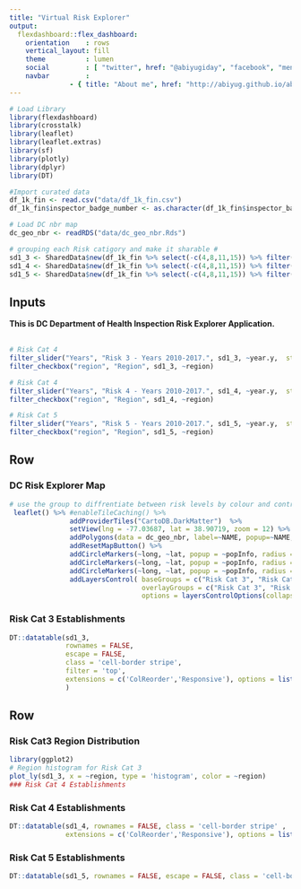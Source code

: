 ```yaml
---
title: "Virtual Risk Explorer"
output: 
  flexdashboard::flex_dashboard:
    orientation    : rows
    vertical_layout: fill
    theme          : lumen 
    social         : [ "twitter", href: "@abiyugiday", "facebook", "menu" ]#[ "twitter", "facebook", "menu" ]
    navbar         :
               - { title: "About me", href: "http://abiyug.github.io/aboutme", align: right}
---
```


```r
# Load Library
library(flexdashboard)
library(crosstalk)
library(leaflet)
library(leaflet.extras)
library(sf)
library(plotly)
library(dplyr)
library(DT)

#Import curated data
df_1k_fin <- read.csv("data/df_1k_fin.csv")
df_1k_fin$inspector_badge_number <- as.character(df_1k_fin$inspector_badge_number)

# Load DC nbr map 
dc_geo_nbr <- readRDS("data/dc_geo_nbr.Rds")

# grouping each Risk catigory and make it sharable # 
sd1_3 <- SharedData$new(df_1k_fin %>% select(-c(4,8,11,15)) %>% filter(risk_category == 3), group = "Risk Cat 3")
sd1_4 <- SharedData$new(df_1k_fin %>% select(-c(4,8,11,15)) %>% filter(risk_category == 4), group = "Risk Cat 4")
sd1_5 <- SharedData$new(df_1k_fin %>% select(-c(4,8,11,15)) %>% filter(risk_category == 5), group = "Risk Cat 5")
```

Inputs {.sidebar}
-----------------------------------------------------------------------

**This is DC Department of Health Inspection Risk Explorer Application. **
<br>
<br>
```r
# Risk Cat 4
filter_slider("Years", "Risk 3 - Years 2010-2017.", sd1_3, ~year.y,  step = 1)
filter_checkbox("region", "Region", sd1_3, ~region)

# Risk Cat 4
filter_slider("Years", "Risk 4 - Years 2010-2017.", sd1_4, ~year.y,  step = 1)
filter_checkbox("region", "Region", sd1_4, ~region)

# Risk Cat 5
filter_slider("Years", "Risk 5 - Years 2010-2017.", sd1_5, ~year.y,  step = 1)
filter_checkbox("region", "Region", sd1_5, ~region)
```

Row {data-height=650 .tabset .tabset-fade}
-----------------------------------------------------------------------

### DC Risk Explorer Map

```r
# use the group to diffrentiate between risk levels by colour and control selectors per risk level
 leaflet() %>% #enableTileCaching() %>% 
               addProviderTiles("CartoDB.DarkMatter")  %>% 
               setView(lng = -77.03687, lat = 38.90719, zoom = 12) %>%  
               addPolygons(data = dc_geo_nbr, label=~NAME, popup=~NAME, group='dc', color = "gray", weight = 2, fill = FALSE) %>%
               addResetMapButton() %>%   
               addCircleMarkers(~long, ~lat, popup = ~popInfo, radius = 1, color = "skyblue", data = sd1_3 , group = "Risk Cat 3") %>%
               addCircleMarkers(~long, ~lat, popup = ~popInfo, radius = 1, color = "yellow",  data = sd1_4 , group = "Risk Cat 4") %>%
               addCircleMarkers(~long, ~lat, popup = ~popInfo, radius = 1, color = "red",     data = sd1_5 , group = "Risk Cat 5") %>%
               addLayersControl( baseGroups = c("Risk Cat 3", "Risk Cat 4", "Risk Cat 5"),
                                 overlayGroups = c("Risk Cat 3", "Risk Cat 4", "Risk Cat 5"),
                                 options = layersControlOptions(collapsed = FALSE)) 
```

### Risk Cat 3 Establishments
```r
DT::datatable(sd1_3, 
              rownames = FALSE, 
              escape = FALSE, 
              class = 'cell-border stripe',
              filter = 'top',
              extensions = c('ColReorder','Responsive'), options = list(colReorder = TRUE) 
              )
```


Row {data-height=350 .tabset .tabset-fade }
-----------------------------------------------------------------------

### Risk Cat3 Region Distribution

```r
library(ggplot2)
# Region histogram for Risk Cat 3 
plot_ly(sd1_3, x = ~region, type = 'histogram', color = ~region)
### Risk Cat 4 Establishments

```


### Risk Cat 4 Establishments
```r
DT::datatable(sd1_4, rownames = FALSE, class = 'cell-border stripe' ,
              extensions = c('ColReorder','Responsive'), options = list(colReorder = TRUE))
```

### Risk Cat 5 Establishments

```r
DT::datatable(sd1_5, rownames = FALSE, escape = FALSE, class = 'cell-border stripe', extensions = 'Responsive')
```

